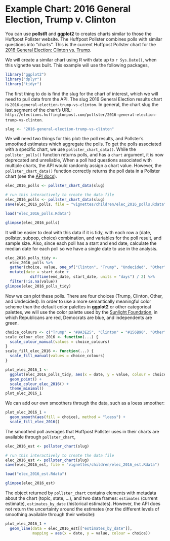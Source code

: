 # Example Chart: 2016 General Election, Trump v. Clinton

You can use **pollstR** and **ggplot2** to creates charts similar to those the Huffpost Pollster website.
The Huffpost Pollster combines polls with similar questions into "charts".
This is the current Huffpost Pollster chart for the [2016 General Election: Clinton vs. Trump](http://elections.huffingtonpost.com/pollster/2016-general-election-trump-vs-clinton).

<script src="http://elections.huffingtonpost.com/pollster/2016-general-election-trump-vs-clinton/embed.js"></script>

We will create a similar chart using R with date up to `r Sys.Date()`, when this vignette was built.
This example will use the following packages,
```r
library("ggplot2")
library("dplyr")
library("tidyr")
```

The first thing to do is find the slug for the chart of interest, which we will need to pull data from the API.
The slug 2016 General Election results chart is `2016-general-election-trump-vs-clinton`.
In general, the chart slug the last segment of the chart's URL: `http://elections.huffingtonpost.com/pollster/2016-general-election-trump-vs-clinton`.
```r
slug <- "2016-general-election-trump-vs-clinton"
```

We will need two things for this plot: the poll results, and Pollster's smoothed estimates which aggregate the polls.
To get the polls associated with a specific chart, we use `pollster_chart_data()`. 
While the `pollster_polls()` function returns polls, and has a `chart` argument, it is now deprecated and unreliable, 
When a poll had questions associated with multiple charts, the API would randomly assign a chart value.
However, the `pollster_chart_data()` function correctly returns the poll data in a Pollster chart (see the [API docs](http://elections.huffingtonpost.com/pollster/api#chart-csv)).
```r
elec_2016_polls <- pollster_chart_data(slug)
```
```r
# run this interactively to create the data file
elec_2016_polls <- pollster_chart_data(slug)
save(elec_2016_polls, file = "vignettes/children/elec_2016_polls.Rdata")
```
```r
load("elec_2016_polls.Rdata")
```
```r
glimpse(elec_2016_polls)
```
It will be easier to deal with this data if it is tidy, with each row a (date, pollster, subpop, choice) combination, 
and variables for the poll result, and sample size.
Also, since each poll has a start and end date, calculate the median date for each poll so we have a single date to 
use in the analysis.
```r
elec_2016_polls_tidy <-
  elec_2016_polls %>%
  gather(choice, value, one_of("Clinton", "Trump", "Undecided", "Other")) %>%
  mutate(date = start_date +
           difftime(end_date, start_date, units = "days") / 2) %>%
  filter(!is.na(value))
glimpse(elec_2016_polls_tidy)
```

Now we can plot these polls. There are four choices (Trump, Clinton, Other, and Undecided).
In order to use a more semantically meaningful color scheme than the default color palettes in 
**ggplot2** or other categorical palettes, we will use the color palette used by the [Sunlight Foundation](http://sunlightfoundation.com/blog/2014/03/12/datavizguide/),
in which Republicans are red, Democrats are blue, and independents are green.
```r
choice_colours <- c("Trump" = "#9A3E25", "Clinton" = "#156B90", "Other" = "#708259", "Undecided" = "#978F80")
scale_colour_elec_2016 <- function(...) {
  scale_colour_manual(values = choice_colours)
}
scale_fill_elec_2016 <- function(...) {
  scale_fill_manual(values = choice_colours)
}

plot_elec_2016_1 <-
  ggplot(elec_2016_polls_tidy, aes(x = date, y = value, colour = choice)) +
  geom_point() +
  scale_colour_elec_2016() +
  theme_minimal()
plot_elec_2016_1
```
We can add our own smoothers through the data, such as a loess smoother:
```r
plot_elec_2016_1 +
  geom_smooth(aes(fill = choice), method = "loess") +
  scale_fill_elec_2016()
```

The smoothed poll averages that Huffpost Pollster uses in their charts are available 
through `pollster_chart`,
```r
elec_2016_est <- pollster_chart(slug)
```
```r
# run this interactively to create the data file
elec_2016_est <- pollster_chart(slug)
save(elec_2016_est, file = "vignettes/children/elec_2016_est.Rdata")
```
```r
load("elec_2016_est.Rdata")
```
```r
glimpse(elec_2016_est)
```
The object returned by `pollster_chart` contains elements with metadata about the chart (topic, state, ...),
and two data frames: `estimates` (current estimate), `estimates_by_date` (historical estimates).
However, the API does not return the uncertainty around the estimates (nor the different levels of smoothing available through their website):
```r
plot_elec_2016_1 +
  geom_line(data = elec_2016_est[["estimates_by_date"]],
            mapping = aes(x = date, y = value, colour = choice))
```
